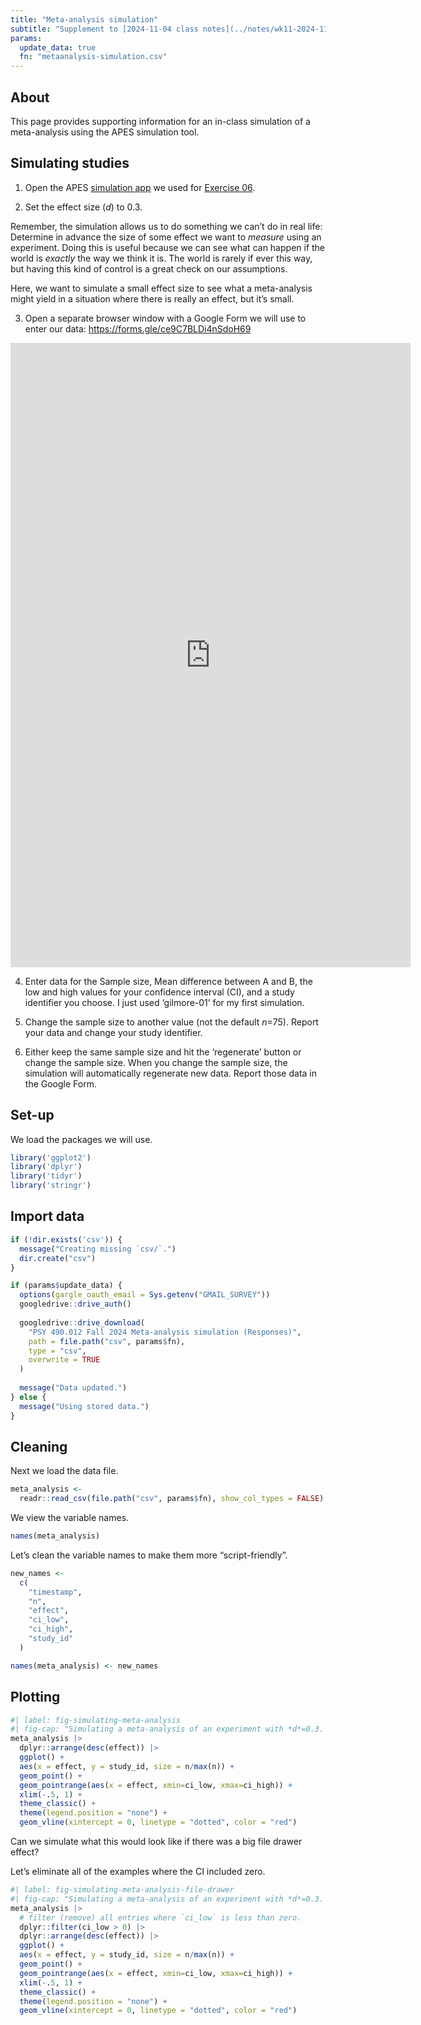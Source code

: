 ```yaml
---
title: "Meta-analysis simulation"
subtitle: "Supplement to [2024-11-04 class notes](../notes/wk11-2024-11-04-meta-analysis.qmd)"
params:
  update_data: true
  fn: "metaanalysis-simulation.csv"
---
```


## About

This page provides supporting information for an in-class simulation of a meta-analysis using the APES simulation tool.

## Simulating studies

1. Open the APES [simulation app]() we used for [Exercise 06](../exercises/ex06-apes.qmd).

2. Set the effect size (*d*) to 0.3.

::: {.callout-important}

Remember, the simulation allows us to do something we can't do in real life: Determine in advance the size of some effect we want to *measure* using an experiment.
Doing this is useful because we can see what can happen if the world is *exactly* the way we think it is.
The world is rarely if ever this way, but having this kind of control is a great check on our assumptions.

Here, we want to simulate a small effect size to see what a meta-analysis might yield in a situation where there is really an effect, but it's small.

:::

3. Open a separate browser window with a Google Form we will use to enter our data:  <https://forms.gle/ce9C7BLDi4nSdoH69>

<iframe src="https://docs.google.com/forms/d/e/1FAIpQLSeNfYo-XjT7KiFqk7X0SzuKTAM44tcv1gJsOKCOZNhho6uTfg/viewform?embedded=true" width="640" height="999" frameborder="0" marginheight="0" marginwidth="0">Loading…</iframe>

4. Enter data for the Sample size, Mean difference between A and B, the low and high values for your confidence interval (CI), and a study identifier you choose. I just used 'gilmore-01' for my first simulation.

5. Change the sample size to another value (not the default *n*=75). Report your data and change your study identifier.

6. Either keep the same sample size and hit the 'regenerate' button or change the sample size. When you change the sample size, the simulation will automatically regenerate new data. Report those data in the Google Form.

## Set-up

We load the packages we will use.

```r
library('ggplot2')
library('dplyr')
library('tidyr')
library('stringr')
```


## Import data

```r
if (!dir.exists('csv')) {
  message("Creating missing `csv/`.")
  dir.create("csv")
}

if (params$update_data) {
  options(gargle_oauth_email = Sys.getenv("GMAIL_SURVEY"))
  googledrive::drive_auth()
  
  googledrive::drive_download(
    "PSY 490.012 Fall 2024 Meta-analysis simulation (Responses)",
    path = file.path("csv", params$fn),
    type = "csv",
    overwrite = TRUE
  )
  
  message("Data updated.")
} else {
  message("Using stored data.")
}
```

## Cleaning {-}

Next we load the data file.

```r
meta_analysis <-
  readr::read_csv(file.path("csv", params$fn), show_col_types = FALSE)
```

We view the variable names.

```r
names(meta_analysis)
```

Let's clean the variable names to make them more "script-friendly".

```r
new_names <-
  c(
    "timestamp",
    "n",
    "effect",
    "ci_low",
    "ci_high",
    "study_id"
  )

names(meta_analysis) <- new_names
```

## Plotting

```r
#| label: fig-simulating-meta-analysis
#| fig-cap: "Simulating a meta-analysis of an experiment with *d*=0.3. The size of the dots is proportional to the sample size (*n*)."
meta_analysis |>
  dplyr::arrange(desc(effect)) |>
  ggplot() +
  aes(x = effect, y = study_id, size = n/max(n)) +
  geom_point() +
  geom_pointrange(aes(x = effect, xmin=ci_low, xmax=ci_high)) +
  xlim(-.5, 1) +
  theme_classic() +
  theme(legend.position = "none") +
  geom_vline(xintercept = 0, linetype = "dotted", color = "red")
```

Can we simulate what this would look like if there was a big file drawer effect?

Let's eliminate all of the examples where the CI included zero.

```r
#| label: fig-simulating-meta-analysis-file-drawer
#| fig-cap: "Simulating a meta-analysis of an experiment with *d*=0.3. The size of the dots is proportional to the sample size (*n*). We remove studies whose CI's include 0."
meta_analysis |>
  # filter (remove) all entries where `ci_low` is less than zero.
  dplyr::filter(ci_low > 0) |>
  dplyr::arrange(desc(effect)) |>
  ggplot() +
  aes(x = effect, y = study_id, size = n/max(n)) +
  geom_point() +
  geom_pointrange(aes(x = effect, xmin=ci_low, xmax=ci_high)) +
  xlim(-.5, 1) +
  theme_classic() +
  theme(legend.position = "none") +
  geom_vline(xintercept = 0, linetype = "dotted", color = "red")
```

